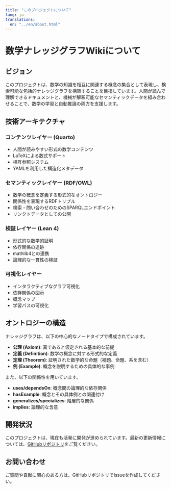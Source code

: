 ```yaml
---
title: "このプロジェクトについて"
lang: ja
translations:
  en: "../en/about.html"
---
```


# 数学ナレッジグラフWikiについて

## ビジョン

このプロジェクトは、数学の知識を相互に関連する概念の集合として表現し、検索可能な包括的ナレッジグラフを構築することを目指しています。人間が読んで理解できるドキュメントと、機械が解釈可能なセマンティックデータを組み合わせることで、数学の学習と自動推論の両方を支援します。

## 技術アーキテクチャ

### コンテンツレイヤー (Quarto)
- 人間が読みやすい形式の数学コンテンツ
- LaTeXによる数式サポート
- 相互参照システム
- YAMLを利用した構造化メタデータ

### セマンティックレイヤー (RDF/OWL)
- 数学の概念を定義する形式的なオントロジー
- 関係性を表現するRDFトリプル
- 検索・問い合わせのためのSPARQLエンドポイント
- リンクトデータとしての公開

### 検証レイヤー (Lean 4)
- 形式的な数学的証明
- 依存関係の追跡
- mathlib4との連携
- 論理的な一貫性の検証

### 可視化レイヤー
- インタラクティブなグラフ可視化
- 依存関係の図示
- 概念マップ
- 学習パスの可視化

## オントロジーの構造

ナレッジグラフは、以下の中心的なノードタイプで構成されています。

- **公理 (Axiom)**: 真であると仮定される基本的な前提
- **定義 (Definition)**: 数学の概念に対する形式的な定義
- **定理 (Theorem)**: 証明された数学的な命題（補題、命題、系を含む）
- **例 (Example)**: 概念を説明するための具体的な事例

また、以下の関係性を用いています。

- **uses/dependsOn**: 概念間の論理的な依存関係
- **hasExample**: 概念とその具体例との関連付け
- **generalizes/specializes**: 階層的な関係
- **implies**: 論理的な含意

## 開発状況

このプロジェクトは、現在も活発に開発が進められています。最新の更新情報については、[GitHubリポジトリ](https://github.com/RK0429/ModernMath)をご覧ください。

## お問い合わせ

ご質問や貢献に関心のある方は、GitHubリポジトリでIssueを作成してください。
